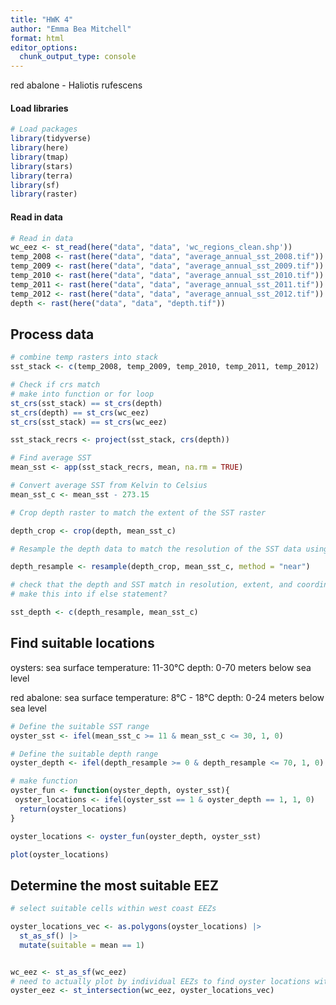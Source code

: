 ```yaml
---
title: "HWK 4"
author: "Emma Bea Mitchell"
format: html
editor_options: 
  chunk_output_type: console
---
```


red abalone - Haliotis rufescens

#### Load libraries

```r
# Load packages
library(tidyverse)
library(here)
library(tmap)
library(stars)
library(terra)
library(sf)
library(raster)
```

#### Read in data

```r
# Read in data
wc_eez <- st_read(here("data", "data", 'wc_regions_clean.shp'))
temp_2008 <- rast(here("data", "data", "average_annual_sst_2008.tif"))
temp_2009 <- rast(here("data", "data", "average_annual_sst_2009.tif"))
temp_2010 <- rast(here("data", "data", "average_annual_sst_2010.tif"))
temp_2011 <- rast(here("data", "data", "average_annual_sst_2011.tif"))
temp_2012 <- rast(here("data", "data", "average_annual_sst_2012.tif"))
depth <- rast(here("data", "data", "depth.tif"))
```

## Process data

```r
# combine temp rasters into stack
sst_stack <- c(temp_2008, temp_2009, temp_2010, temp_2011, temp_2012)
```


```r
# Check if crs match
# make into function or for loop
st_crs(sst_stack) == st_crs(depth)
st_crs(depth) == st_crs(wc_eez)
st_crs(sst_stack) == st_crs(wc_eez)

sst_stack_recrs <- project(sst_stack, crs(depth))

```


```r
# Find average SST
mean_sst <- app(sst_stack_recrs, mean, na.rm = TRUE)

# Convert average SST from Kelvin to Celsius
mean_sst_c <- mean_sst - 273.15

```


```r
# Crop depth raster to match the extent of the SST raster

depth_crop <- crop(depth, mean_sst_c)

# Resample the depth data to match the resolution of the SST data using the nearest neighbor approach

depth_resample <- resample(depth_crop, mean_sst_c, method = "near")

# check that the depth and SST match in resolution, extent, and coordinate reference system
# make this into if else statement?

sst_depth <- c(depth_resample, mean_sst_c)

```

## Find suitable locations

oysters:
sea surface temperature: 11-30°C
depth: 0-70 meters below sea level

red abalone: 
sea surface temperature: 8°C - 18°C 
depth: 0-24 meters below sea level

```r
# Define the suitable SST range
oyster_sst <- ifel(mean_sst_c >= 11 & mean_sst_c <= 30, 1, 0)

# Define the suitable depth range
oyster_depth <- ifel(depth_resample >= 0 & depth_resample <= 70, 1, 0)

# make function 
oyster_fun <- function(oyster_depth, oyster_sst){
 oyster_locations <- ifel(oyster_sst == 1 & oyster_depth == 1, 1, 0)
  return(oyster_locations)
}  

oyster_locations <- oyster_fun(oyster_depth, oyster_sst)

plot(oyster_locations)
```

## Determine the most suitable EEZ

```r
# select suitable cells within west coast EEZs

oyster_locations_vec <- as.polygons(oyster_locations) |>
  st_as_sf() |>
  mutate(suitable = mean == 1)


wc_eez <- st_as_sf(wc_eez)
# need to actually plot by individual EEZs to find oyster locations within them
oyster_eez <- st_intersection(wc_eez, oyster_locations_vec)



```

